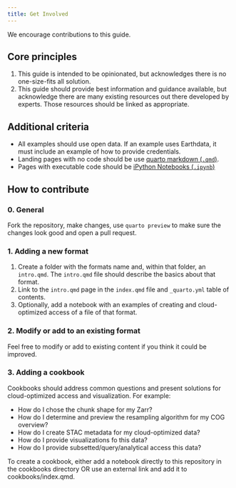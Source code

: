 ```yaml
---
title: Get Involved
---
```


We encourage contributions to this guide. 

## Core principles

1. This guide is intended to be opinionated, but acknowledges there is no one-size-fits all solution.
2. This guide should provide best information and guidance available, but acknowledge there are many existing resources out there developed by experts. Those resources should be linked as appropriate.

## Additional criteria

* All examples should use open data. If an example uses Earthdata, it must include an example of how to provide credentials.
* Landing pages with no code should be use [quarto markdown (`.qmd`)](https://quarto.org/docs/authoring/markdown-basics.html).
* Pages with executable code should be [iPython Notebooks (`.ipynb`)](https://ipython.org/notebook.html)

## How to contribute

### 0. General

Fork the repository, make changes, use `quarto preview` to make sure the changes look good and open a pull request.

### 1. Adding a new format

1. Create a folder with the formats name and, within that folder, an `intro.qmd`. The `intro.qmd` file should describe the basics about that format.
2. Link to the `intro.qmd` page in the `index.qmd` file and `_quarto.yml` table of contents.
3. Optionally, add a notebook with an examples of creating and cloud-optimized access of a file of that format.

### 2. Modify or add to an existing format

Feel free to modify or add to existing content if you think it could be improved.

### 3. Adding a cookbook

Cookbooks should address common questions and present solutions for cloud-optimized access and visualization. For example:

* How do I chose the chunk shape for my Zarr?
* How do I determine and preview the resampling algorithm for my COG overview?
* How do I create STAC metadata for my cloud-optimized data?
* How do I provide visualizations fo this data?
* How do I provide subsetted/query/analytical access this data?

To create a cookbook, either add a notebook directly to this repository in the cookbooks directory OR use an external link and add it to cookbooks/index.qmd.
